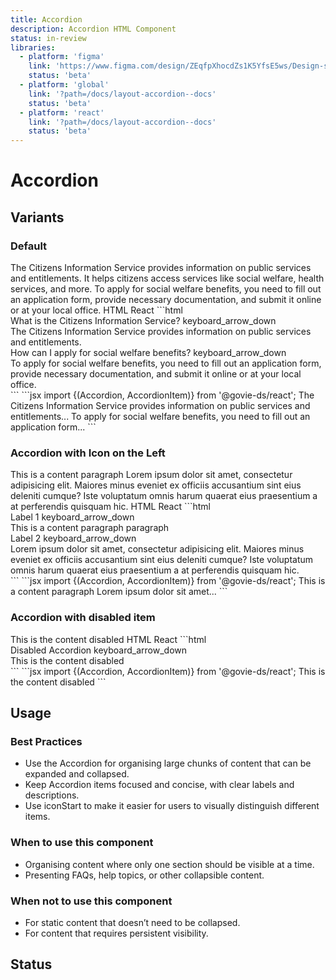 ```yaml
---
title: Accordion
description: Accordion HTML Component
status: in-review
libraries:
  - platform: 'figma'
    link: 'https://www.figma.com/design/ZEqfpXhocdZs1K5YfsE5ws/Design-system?node-id=4500-3185'
    status: 'beta'
  - platform: 'global'
    link: '?path=/docs/layout-accordion--docs'
    status: 'beta'
  - platform: 'react'
    link: '?path=/docs/layout-accordion--docs'
    status: 'beta'
---
```


# Accordion

## Variants

### Default

<ComponentContainer>
  <Accordion>
    <AccordionItem label="What is the Citizens Information Service?">
      The Citizens Information Service provides information on public services
      and entitlements. It helps citizens access services like social welfare,
      health services, and more.
    </AccordionItem>
    <AccordionItem label="How can I apply for social welfare benefits?">
      To apply for social welfare benefits, you need to fill out an application
      form, provide necessary documentation, and submit it online or at your
      local office.
    </AccordionItem>
  </Accordion>
</ComponentContainer>

<Tabs id="tab1">
  <TabList>
    <TabItem value="tab11" checked>HTML</TabItem>
    <TabItem value="tab12">React</TabItem>
  </TabList>
  <TabPanel value="tab11">
  ```html
  <div data-module="gieds-accordion" role="region">
    <div class="gi-border-t gi-border-b">
      <div data-disabled="false" data-icon-start="false" data-default-expanded="false" role="group" class="gi-accordion" tabindex="0">
        <div id="accordion-header-0" class="gi-accordion-header gi-px-2 gi-py-4 gi-text-md gi-font-bold">What is the Citizens Information Service? <span class="material-symbols-outlined gi-text-[24px] gi-block" role="alert" style="font-variation-settings: &quot;FILL&quot; 0, &quot;wght&quot; 400, &quot;GRAD&quot; 0, &quot;opsz&quot; 24;">keyboard_arrow_down</span>
        </div>
      </div>
      <div class="gi-px-2 gi-pb-4 gi-pt-2 gi-font-normal gi-hidden gi-text-md" id="accordion-panel-0" role="region">The Citizens Information Service provides information on public services and entitlements.</div>
    </div>
    <div class="gi-border-t">
      <div data-disabled="false" data-icon-start="false" data-default-expanded="false" role="group" class="gi-accordion" tabindex="0">
        <div id="accordion-header-1" class="gi-accordion-header gi-px-2 gi-py-4 gi-text-md gi-font-bold">How can I apply for social welfare benefits? <span class="material-symbols-outlined gi-text-[24px] gi-block" role="alert" style="font-variation-settings: &quot;FILL&quot; 0, &quot;wght&quot; 400, &quot;GRAD&quot; 0, &quot;opsz&quot; 24;">keyboard_arrow_down</span>
        </div>
      </div>
      <div class="gi-px-2 gi-pb-4 gi-pt-2 gi-font-normal gi-hidden gi-text-md" id="accordion-panel-1" role="region">To apply for social welfare benefits, you need to fill out an application form, provide necessary documentation, and submit it online or at your local office.</div>
    </div>
  </div>  
  ```
  </TabPanel>
  <TabPanel value="tab12">
  ```jsx
    import {(Accordion, AccordionItem)} from '@govie-ds/react';
    <Accordion>
      <AccordionItem label="What is the Citizens Information Service?">
            The Citizens Information Service provides information on public
            services and entitlements...
      </AccordionItem>
      <AccordionItem label="How can I apply for social welfare benefits?">
            To apply for social welfare benefits, you need to fill out an
            application form...
      </AccordionItem>
    </Accordion>
    ```
  </TabPanel>
</Tabs>

### Accordion with Icon on the Left

<ComponentContainer>
  <Accordion iconStart>
    <AccordionItem label="Label1">This is a content paragraph</AccordionItem>
    <AccordionItem label="Label2">
      Lorem ipsum dolor sit amet, consectetur adipisicing elit. Maiores minus
      eveniet ex officiis accusantium sint eius deleniti cumque? Iste voluptatum
      omnis harum quaerat eius praesentium a at perferendis quisquam hic.
    </AccordionItem>
  </Accordion>
</ComponentContainer>

<Tabs id="tab2">
  <TabList>
    <TabItem value="tab21" checked>
      HTML
    </TabItem>
    <TabItem  value="tab22">
      React
    </TabItem>
  </TabList>
  <TabPanel value="tab21">
  ```html
  <div data-module="gieds-accordion" role="region">
    <div class="gi-border-t gi-border-b">
      <div data-disabled="false" data-icon-start="true" data-default-expanded="false" role="group" class="gi-accordion" tabindex="0">
        <div id="accordion-header-0" class="gi-accordion-header gi-px-2 gi-py-4 gi-text-md gi-font-bold">Label 1 <span class="material-symbols-outlined gi-text-[24px] gi-block" role="alert" style="font-variation-settings: &quot;FILL&quot; 0, &quot;wght&quot; 400, &quot;GRAD&quot; 0, &quot;opsz&quot; 24;">keyboard_arrow_down</span>
        </div>
      </div>
      <div class="gi-px-2 gi-pb-4 gi-pt-2 gi-font-normal gi-hidden gi-text-md" id="accordion-panel-0" role="region">This is a content paragraph paragraph</div>
    </div>
    <div class="gi-border-t">
      <div data-disabled="false" data-icon-start="true" data-default-expanded="false" role="group" class="gi-accordion" tabindex="0">
        <div id="accordion-header-1" class="gi-accordion-header gi-px-2 gi-py-4 gi-text-md gi-font-bold">Label 2 <span class="material-symbols-outlined gi-text-[24px] gi-block" role="alert" style="font-variation-settings: &quot;FILL&quot; 0, &quot;wght&quot; 400, &quot;GRAD&quot; 0, &quot;opsz&quot; 24;">keyboard_arrow_down</span>
        </div>
      </div>
      <div class="gi-px-2 gi-pb-4 gi-pt-2 gi-font-normal gi-hidden gi-text-md" id="accordion-panel-1" role="region">Lorem ipsum dolor sit amet, consectetur adipisicing elit. Maiores minus eveniet ex officiis accusantium sint eius deleniti cumque? Iste voluptatum omnis harum quaerat eius praesentium a at perferendis quisquam hic.</div>
    </div>
  </div>
  ```
  </TabPanel>
  <TabPanel value="tab22">
    ```jsx
     import {(Accordion, AccordionItem)} from '@govie-ds/react';
    <Accordion iconStart={true}>
      <AccordionItem label="Label1">This is a content paragraph
      </AccordionItem>
      <AccordionItem label="Label2">Lorem ipsum dolor sit amet...
      </AccordionItem>
    </Accordion>
    ```
  </TabPanel>
</Tabs>

### Accordion with disabled item

<ComponentContainer>
  <Accordion>
    <AccordionItem disabled label="Disabled Accordion">
      This is the content disabled
    </AccordionItem>
  </Accordion>
</ComponentContainer>

<Tabs id="tab3">
  <TabList>
    <TabItem value="tab31" checked>
      HTML
    </TabItem>
    <TabItem value="tab32">
      React
    </TabItem>
  </TabList>
  <TabPanel value="tab31">
    ```html
    <div data-module="gieds-accordion" role="region">
      <div class="gi-border-t">
        <div data-disabled="true" data-icon-start="true" data-default-expanded="false" role="group" class="gi-accordion" tabindex="0">
          <div id="accordion-header-3" class="gi-accordion-header gi-px-2 gi-py-4 gi-text-md gi-font-bold">Disabled Accordion <span class="material-symbols-outlined gi-text-[24px] gi-block" role="alert" style="font-variation-settings: &quot;FILL&quot; 0, &quot;wght&quot; 400, &quot;GRAD&quot; 0, &quot;opsz&quot; 24;">keyboard_arrow_down</span>
          </div>
        </div>
        <div class="gi-px-2 gi-pb-4 gi-pt-2 gi-font-normal gi-hidden gi-text-md" id="accordion-panel-3" role="region">
          This is the content disabled
        </div>
      </div>
    </div>
    ```
    </TabPanel>
  <TabPanel value="tab32">
  ```jsx
   import {(Accordion, AccordionItem)} from '@govie-ds/react';
  <Accordion>
    <AccordionItem disabled label="Disabled Accordion">
        This is the content disabled
    </AccordionItem>
  </Accordion>
  ```
</TabPanel>
</Tabs>

## Usage

### Best Practices

- Use the Accordion for organising large chunks of content that can be expanded and collapsed.
- Keep Accordion items focused and concise, with clear labels and descriptions.
- Use iconStart to make it easier for users to visually distinguish different items.

### When to use this component

- Organising content where only one section should be visible at a time.
- Presenting FAQs, help topics, or other collapsible content.

### When not to use this component

- For static content that doesn’t need to be collapsed.
- For content that requires persistent visibility.

## Status

<ComponentStatusBlock componentId="accordion" />
